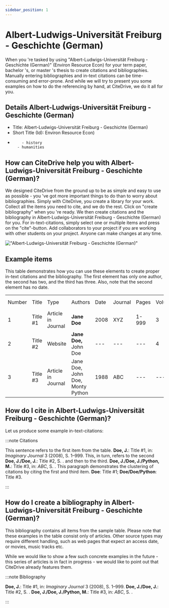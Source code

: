 ```yaml
---
sidebar_position: 1
---
```


# Albert-Ludwigs-Universität Freiburg - Geschichte (German)

When you 're tasked by using "Albert-Ludwigs-Universität Freiburg - Geschichte (German)" (Environ Resource Econ) for your term paper, bachelor 's, or master 's thesis to create citations and bibliographies.
Manually entering bibliographies and in-text citations can be time-consuming and error-prone. And while we will try to present you some examples on how to do the referencing by hand, at CiteDrive, we do it all for you.

## Details  Albert-Ludwigs-Universität Freiburg - Geschichte (German)
* Title: Albert-Ludwigs-Universität Freiburg - Geschichte (German)
* Short Title (Id): Environ Resource Econ)
*         - history
        - humanities


## How can CiteDrive help you with Albert-Ludwigs-Universität Freiburg - Geschichte (German)?

We designed CiteDrive from the ground up to be as simple and easy to use as possible - you 've got more important things to do than to worry about bibliographies. Simply with CiteDrive, you create a library for your work. Collect all the items you need to cite, and we do the rest. Click on "create bibliography" when you 're ready. We then create citations and the bibliography in Albert-Ludwigs-Universität Freiburg - Geschichte (German) for you. For in-text-citations, simply select one or multiple items and press on the "cite"-button. Add collaborators to your project if you are working with other students on your project. Anyone can make changes at any time.


!["Albert-Ludwigs-Universität Freiburg - Geschichte (German)"](images/albertludwigsuniversitat-freiburg--geschichte-german.svg "Choose Albert-Ludwigs-Universität Freiburg - Geschichte (German) in the CiteDrive App")


## Example items

This table demonstrates how you can use these elements to create proper in-text citations and the bibliography. The first element has only one author, the second has two, and the third has three. Also, note that the second element has no date.


<table>
  <tr>
   <td>Number
   </td>
   <td>Title
   </td>
   <td>Type
   </td>
   <td>Authors
   </td>
   <td>Date
   </td>
   <td>Journal
   </td>
   <td>Pages
   </td>
   <td>Volume
   </td>
   <td>Issue
   </td>
   <td>Access Date
   </td>
  </tr>
  <tr>
   <td>1
   </td>
   <td>Title #1
   </td>
   <td>Article in Journal
   </td>
   <td><strong>Jane Doe</strong>
   </td>
   <td>2008
   </td>
   <td>XYZ
   </td>
   <td>1-999
   </td>
   <td>3
   </td>
   <td>2
   </td>
   <td>--
   </td>
  </tr>
  <tr>
   <td>
2
   </td>
   <td>Title #2
   </td>
   <td>Website
   </td>
   <td><strong>Jane Doe, </strong>John Doe
   </td>
   <td>---
   </td>
   <td>---
   </td>
   <td>---
   </td>
   <td>4
   </td>
   <td>---
   </td>
   <td>2020-05-01
   </td>
  </tr>
  <tr>
   <td>3
   </td>
   <td>Title #3
   </td>
   <td>Article in Journal
   </td>
   <td>Jane Doe, John Doe, Monty Python
   </td>
   <td>1988
   </td>
   <td>ABC
   </td>
   <td>---
   </td>
   <td>---
   </td>
   <td>16
   </td>
   <td>---
   </td>
  </tr>
</table>



## How do I cite in  Albert-Ludwigs-Universität Freiburg - Geschichte (German)?

Let us produce some example in-text-citations:

:::note Citations


This sentence refers to the first item from the table. <b>Doe, J.</b>: Title #1, in: <i>Imaginary Journal</i> 3 (2008), S. 1–999. This, in turn, refers to the second <b>Doe, J./Doe, J.</b>: Title #2, S. .
and then to the third.  <b>Doe, J./Doe, J./Python, M.</b>: Title #3, in: <i>ABC</i>, S. .
This paragraph demonstrates the clustering of citations by citing the first and third item. <b>Doe</b>: Title #1; <b>Doe/Doe/Python</b>: Title #3.

:::

## How do I create a bibliography in Albert-Ludwigs-Universität Freiburg - Geschichte (German)?

This bibliography contains all items from the sample table. Please note that these examples in the table consist only of articles. Other source types may require different handling, such as web pages that expect an access date, or movies, music tracks etc.

While we would like to show a few such concrete examples in the future - this series of articles is in fact in progress - we would like to point out that CiteDrive already features them.

:::note Bibliography

<b>Doe, J.</b>: Title #1, in: <i>Imaginary Journal</i> 3 (2008),  S. 1–999.
<b>Doe, J./Doe, J.</b>: Title #2,  S. .
<b>Doe, J./Doe, J./Python, M.</b>: Title #3, in: <i>ABC</i>,  S. .


:::


```
        